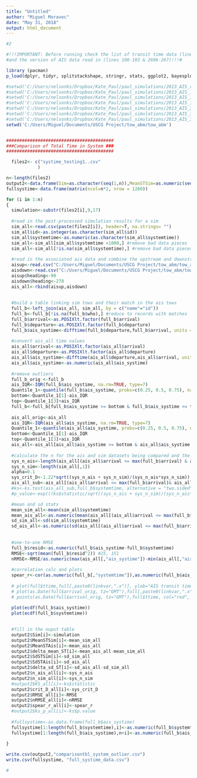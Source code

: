 ```yaml
---
title: "Untitled"
author: "Miguel Moravec"
date: "May 31, 2018"
output: html_document
---
```


```r
#2

#!!!IMPORTANT: Before running check the list of transit time data (lines 23-75) and systime data (lines 235-248) 
#and the version of AIS data read in (lines 100-103 & 2696-267)!!!#

library (pacman)
p_load(dplyr, tidyr, splitstackshape, stringr, stats, ggplot2, bayesplot)

#setwd('C:/Users/nelsonks/Dropbox/Kate_Paul/paul_simulations/2013_AIS_runs_02')
#setwd('C:/Users/nelsonks/Dropbox/Kate_Paul/paul_simulations/2013_AIS_15min_jan_jun')
#setwd('C:/Users/nelsonks/Dropbox/Kate_Paul/paul_simulations/2013_AIS_15min_jun_aug/')
#setwd('C:/Users/nelsonks/Dropbox/Kate_Paul/paul_simulations/2013_AIS_15min_may_oct')
#setwd('C:/Users/nelsonks/Dropbox/Kate_Paul/paul_simulations/2013_AIS_30min_jan_jun')
#setwd('C:/Users/nelsonks/Dropbox/Kate_Paul/paul_simulations/2013_AIS_30min_may_oct')
#setwd('C:/Users/nelsonks/Dropbox/Kate_Paul/paul_simulations/2013_AIS_30min_jun_aug')
setwd('C:/Users/Miguel/Documents/USCG Project/tow_abm/tow_abm')


#########################################
###Comparison of Total Time in System ###
#########################################

  files2<- c("systime_testing1..csv"
            )

n<-length(files2)
output2<-data.frame(Sim=as.character(seq(1,n)),MeanSTSim=as.numeric(seq(1,n)), MeanSTAis=as.numeric(seq(1,n)), SdSTSim=as.numeric(seq(1,n)),SdSTAis=as.numeric(seq(1,n)), stringsAsFactors = F)
fullsystime<-data.frame(matrix(ncol=n*2, nrow = 1260))

for (i in 1:n)
{
  simulation<-substr(files2[i],9,17)
  
  #read in the post-processed simulation results for a sim
  sim_all<-read.csv(paste(files2[i]), header=T, na.strings= "") 
  sim_all$id<-as.integer(as.character(sim_all$id))
  sim_all$systemtime<-as.numeric(as.character(sim_all$systemtime))
  sim_all<-sim_all[sim_all$systemtime <1000,] #remove bad data pieces
  sim_all<-sim_all[!is.na(sim_all$systemtime),] #remove bad data pieces
  
  #read in the associated ais data and combine the upstream and downstream files
  aisup<-read.csv("C:/Users/Miguel/Documents/USCG Project/tow_abm/tow_abm/upstreaming2013_old.csv", header=T, na.strings= "")
  aisdown<-read.csv("C:/Users/Miguel/Documents/USCG Project/tow_abm/tow_abm/downstreaming2013_old.csv", header=T, na.strings= "")
  aisup$heading<-90
  aisdown$heading<-270
  ais_all<-rbind(aisup,aisdown)
  
  
  #build a table linking sim tows and their match in the ais tows
  full_b<-left_join(ais_all, sim_all, by = c("name"="id"))
  full_b<-full_b[!is.na(full_b$who),] #reduce to records with matches
  full_b$arrival<-as.POSIXlt.factor(full_b$arrival)
  full_b$departure<-as.POSIXlt.factor(full_b$departure)
  full_b$ais_systime<-difftime(full_b$departure,full_b$arrival, units =c("hours"))
  
  #convert ais_all time values 
  ais_all$arrival<-as.POSIXlt.factor(ais_all$arrival)
  ais_all$departure<-as.POSIXlt.factor(ais_all$departure)
  ais_all$ais_systime<-difftime(ais_all$departure,ais_all$arrival, units =c("hours"))
  ais_all$ais_systime<-as.numeric(ais_all$ais_systime)
  
  #remove outliers
  full_b_orig <-full_b
  ais_IQR<-IQR(full_b$ais_systime, na.rm=TRUE, type=7)
  Quantile_1<-quantile(full_b$ais_systime, probs=c(0.25, 0.5, 0.75), na.rm=TRUE)
  bottom<-Quantile_1[1]-ais_IQR
  top<-Quantile_1[3]+ais_IQR
  full_b<-full_b[full_b$ais_systime >= bottom & full_b$ais_systime <= top, ]
  
  ais_all_orig<-ais_all
  ais_IQR<-IQR(ais_all$ais_systime, na.rm=TRUE, type=7)
  Quantile_1<-quantile(ais_all$ais_systime, probs=c(0.25, 0.5, 0.75), na.rm=TRUE)
  bottom<-Quantile_1[1]-ais_IQR
  top<-Quantile_1[3]+ais_IQR
  ais_all<-ais_all[ais_all$ais_systime >= bottom & ais_all$ais_systime <= top, ]
  
  #calculate the n for the ais and sim datasets being compared and the Critical D statitistic for the KS test
  sys_n_ais<-length(ais_all[(ais_all$arrival <= max(full_b$arrival) & ais_all$arrival >= min(full_b$arrival)) ,1]) #ais[ , paste(linkvar)])
  sys_n_sim<-length(sim_all[,1])
  alpha=0.1
  sys_crit_D<-1.22*sqrt((sys_n_ais + sys_n_sim)/(sys_n_ais*sys_n_sim)) #for alpha = 0.10 (for alpha = 0.2 use 1.07 mulitplier, for alpha =0.15 use 1.14 multiplier for alpha = 0.05 multiplier is 1.358, for alpha = 0.01 multiplier is 1.63)
  ais_all_sub<-ais_all[(ais_all$arrival <= max(full_b$arrival)& ais_all$arrival >= min(full_b$arrival)), "ais_systime" ] #subset of ais data bounded by simulated time frame
  #ks<-ks.test(ais_all_sub,full_b$systemtime, alternative = "two.sided") 
  #p_value<-exp(((ks$statistic/sqrt((sys_n_ais + sys_n_sim)/(sys_n_ais*sys_n_sim)))^2)/-0.5)*2 #compute the estiamted p-value for the crit_D and n #similar to estimate in ks.test

  #mean and sd stats
  mean_sim_all<-mean(sim_all$systemtime)
  mean_ais_all<-as.numeric(mean(ais_all[(ais_all$arrival <= max(full_b$arrival) & ais_all$arrival >= min(full_b$arrival)) ,"ais_systime"]))
  sd_sim_all<-sd(sim_all$systemtime)
  sd_ais_all<-as.numeric(sd(ais_all[(ais_all$arrival <= max(full_b$arrival) & ais_all$arrival >= min(full_b$arrival)) ,"ais_systime"]))
  
  
  #one-to-one RMSE
  full_b$resid<-as.numeric(full_b$ais_systime-full_b$systemtime)
  RMSE<-sqrt(mean(full_b$resid^2)) #25, 151
  nRMSE<-RMSE/as.numeric(max(ais_all[,"ais_systime"])-min(ais_all[,"ais_systime"])) #range normalized RMSE
  
  #correlation calc and plots
  spear_r<-cor(as.numeric(full_b[,"systemtime"]),as.numeric(full_b$ais_systime), method="spearman")
  
  # plot(full$ttime,full[,paste0(linkvar,".x")], ylab="AIS transit time", xlab="sim transit time", main = paste(simulation, link, heading), ylim=c(0,(mean_ais+2*sd_ais)))
  # plot(as.Date(full$arrival_orig, tz="GMT"),full[,paste0(linkvar,".x")], col="green", ylim = c(0, max(full[,c(4,6)])), ylab="transit times", xlab="Date", main = paste(simulation, link, heading))
  # points(as.Date(full$arrival_orig, tz="GMT"),full$ttime, col="red", cex=0.5) # --> should run several replicate simulations to get an RMSE for each time point
  
  plot(ecdf(full_b$ais_systime))
  plot(ecdf(full_b$systemtime))

  
  #fill in the ouput table
  output2$Sim[i]<-simulation
  output2$MeanSTSim[i]<-mean_sim_all
  output2$MeanSTAis[i]<-mean_ais_all
  output2$delta_mean_ST[i]<-mean_ais_all-mean_sim_all
  output2$SdSTSim[i]<-sd_sim_all
  output2$SdSTAis[i]<-sd_ais_all
  output2$delta_sd_ST[i]<-sd_ais_all-sd_sim_all
  output2$n_ais_all[i]<-sys_n_ais
  output2$n_sim_all[i]<-sys_n_sim
  #output2$KS_all[i]<-ks$statistic
  output2$crit_D_all[i]<-sys_crit_D
  output2$RMSE_all[i]<-RMSE
  output2$nRMSE_all[i]<-nRMSE
  output2$spear_r_all[i]<-spear_r
  #output2$ks_p_all[i]<-ks$p.value
  
  #fullsystime<-as.data.frame(full_b$ais_systime)
  fullsystime[1:length(full_b$systemtime),i]<-as.numeric(full_b$systemtime)
  fullsystime[1:length(full_b$ais_systime),n+i]<-as.numeric(full_b$ais_systime)
  
}

write.csv(output2,"comparisontbl_system_outlier.csv")
write.csv(fullsystime, "full_systime_data.csv")

#
```
